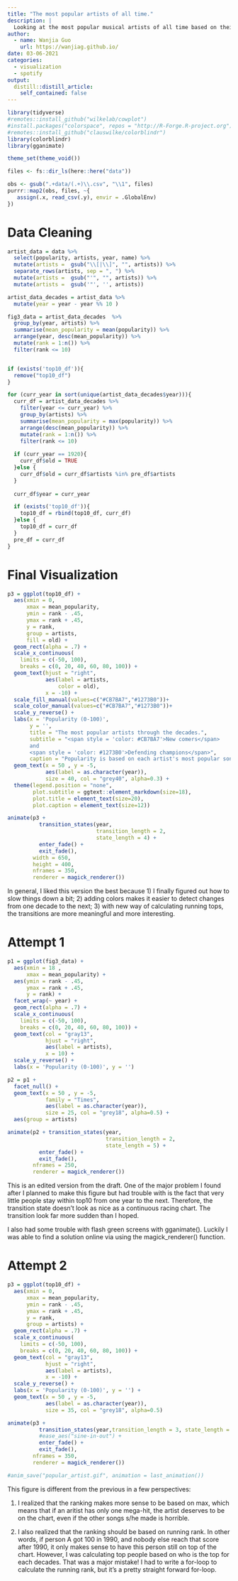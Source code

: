 ```yaml
---
title: "The most popular artists of all time."
description: |
  Looking at the most popular musical artists of all time based on their most popular song.
author:
  - name: Wanjia Guo
    url: https://wanjiag.github.io/
date: 03-06-2021
categories:
  - visualization
  - spotify
output:
  distill::distill_article:
    self_contained: false
---
```



```r
library(tidyverse) 
#remotes::install_github("wilkelab/cowplot")
#install.packages("colorspace", repos = "http://R-Forge.R-project.org")
#remotes::install_github("clauswilke/colorblindr")
library(colorblindr)
library(gganimate)

theme_set(theme_void())

files <- fs::dir_ls(here::here("data"))

obs <- gsub(".+data/(.+)\\.csv", "\\1", files)
purrr::map2(obs, files, ~{
   assign(.x, read_csv(.y), envir = .GlobalEnv)
})
```


# Data Cleaning
```r
artist_data = data %>% 
  select(popularity, artists, year, name) %>% 
  mutate(artists =  gsub("\\[|\\]", "", artists)) %>% 
  separate_rows(artists, sep = ", ") %>% 
  mutate(artists =  gsub("'", "", artists)) %>% 
  mutate(artists =  gsub('"', '', artists))

artist_data_decades = artist_data %>% 
  mutate(year = year - year %% 10 )

fig3_data = artist_data_decades  %>% 
  group_by(year, artists) %>% 
  summarise(mean_popularity = mean(popularity)) %>% 
  arrange(year, desc(mean_popularity)) %>% 
  mutate(rank = 1:n()) %>% 
  filter(rank <= 10)


if (exists('top10_df')){
  remove("top10_df")
}

for (curr_year in sort(unique(artist_data_decades$year))){
  curr_df = artist_data_decades %>% 
    filter(year <= curr_year) %>% 
    group_by(artists) %>% 
    summarise(mean_popularity = max(popularity)) %>% 
    arrange(desc(mean_popularity)) %>% 
    mutate(rank = 1:n()) %>%
    filter(rank <= 10)
  
  if (curr_year == 1920){
    curr_df$old = TRUE
  }else {
    curr_df$old = curr_df$artists %in% pre_df$artists
  }
  
  curr_df$year = curr_year

  if (exists('top10_df')){
    top10_df = rbind(top10_df, curr_df)
  }else {
    top10_df = curr_df
  }
  pre_df = curr_df
}

```

# Final Visualization

```r
p3 = ggplot(top10_df) +  
  aes(xmin = 0, 
      xmax = mean_popularity,
      ymin = rank - .45,
      ymax = rank + .45,
      y = rank,
      group = artists,
      fill = old) + 
  geom_rect(alpha = .7) +
  scale_x_continuous(  
    limits = c(-50, 100),
    breaks = c(0, 20, 40, 60, 80, 100)) + 
  geom_text(hjust = "right",  
            aes(label = artists,
                color = old),  
            x = -10) + 
  scale_fill_manual(values=c("#CB7BA7","#1273B0"))+
  scale_color_manual(values=c("#CB7BA7","#1273B0"))+
  scale_y_reverse() +
  labs(x = 'Popularity (0-100)', 
       y = '',
       title = "The most popular artists through the decades.",
       subtitle = "<span style = 'color: #CB7BA7'>New comers</span>
       and 
       <span style = 'color: #1273B0'>Defending champions</span>",
       caption = "Popularity is based on each artist's most popular song.") +
  geom_text(x = 50 , y = -5,
            aes(label = as.character(year)),
            size = 40, col = "grey40", alpha=0.3) + 
  theme(legend.position = "none",
        plot.subtitle = ggtext::element_markdown(size=18),
        plot.title = element_text(size=20),
        plot.caption = element_text(size=12))

animate(p3 + 
          transition_states(year,
                            transition_length = 2, 
                            state_length = 4) + 
          enter_fade() +
          exit_fade(),
        width = 650, 
        height = 400,
        nframes = 350, 
        renderer = magick_renderer())
```

In general, I liked this version the best because 1) I finally figured out how to slow things down a bit; 2) adding colors makes it easier to detect changes from one decade to the next; 3) with new way of calculating running tops, the transitions are more meaningful and more interesting. 

# Attempt 1
```r
p1 = ggplot(fig3_data) +  
  aes(xmin = 18 ,  
      xmax = mean_popularity) +  
  aes(ymin = rank - .45,  
      ymax = rank + .45,  
      y = rank) +  
  facet_wrap(~ year) +  
  geom_rect(alpha = .7) +
  scale_x_continuous(  
    limits = c(-50, 100),
    breaks = c(0, 20, 40, 60, 80, 100)) + 
  geom_text(col = "gray13",  
            hjust = "right",  
            aes(label = artists),  
            x = 10) + 
  scale_y_reverse() + 
  labs(x = 'Popularity (0-100)', y = '')

p2 = p1 +  
  facet_null() + 
  geom_text(x = 50 , y = -5,
            family = "Times",
            aes(label = as.character(year)),
            size = 25, col = "grey18", alpha=0.5) + 
  aes(group = artists)

animate(p2 + transition_states(year,
                               transition_length = 2,
                               state_length = 5) + 
          enter_fade() +
          exit_fade(), 
        nframes = 250,
        renderer = magick_renderer())

```

This is an edited version from the draft. One of the major problem I found after I planned to make this figure but had trouble with is the fact that very little people stay within top10 from one year to the next. Therefore, the transition state doesn't look as nice as a continuous racing chart. The transition look far more sudden than I hoped. 

I also had some trouble with flash green screens with gganimate(). Luckily I was able to find a solution online via using the magick_renderer() function.

# Attempt 2

```r
p3 = ggplot(top10_df) +  
  aes(xmin = 0, 
      xmax = mean_popularity,
      ymin = rank - .45,
      ymax = rank + .45,
      y = rank,
      group = artists) + 
  geom_rect(alpha = .7) +
  scale_x_continuous(  
    limits = c(-50, 100),
    breaks = c(0, 20, 40, 60, 80, 100)) + 
  geom_text(col = "gray13",  
            hjust = "right",  
            aes(label = artists),  
            x = -10) + 
  scale_y_reverse() +
  labs(x = 'Popularity (0-100)', y = '') +
  geom_text(x = 50 , y = -5,
            aes(label = as.character(year)),
            size = 35, col = "grey18", alpha=0.5)

animate(p3 + 
          transition_states(year,transition_length = 3, state_length = 4) + 
          #ease_aes("sine-in-out") +
          enter_fade() +
          exit_fade(), 
        nframes = 350,
        renderer = magick_renderer())

#anim_save("popular_artist.gif", animation = last_animation())

```

This figure is different from the previous in a few perspectives: 

1) I realized that the ranking makes more sense to be based on max, which means that if an aritist has only one mega-hit, the artist deserves to be on the chart, even if the other songs s/he made is horrible.

2) I also realized that the ranking should be based on running rank. In other words, if person A got 100 in 1990, and nobody else reach that score after 1990, it only makes sense to have this person still on top of the chart. However, I was calculating top people based on who is the top for each decades. That was a major mistake! I had to write a for-loop to calculate the running rank, but it's a pretty straight forward for-loop. 